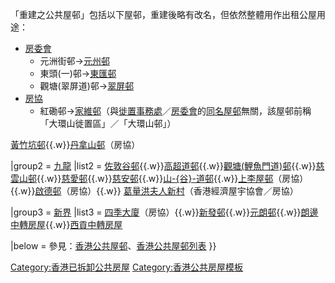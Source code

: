 <noinclude>「重建之公共屋邨」包括以下屋邨，重建後略有改名，但依然整體用作出租公屋用途：
* [[香港房屋委員會|房委會]]
** 元洲街邨→[[元州邨]]
** 東頭(一)邨→[[東匯邨]]
** 觀塘(翠屏道)邨→[[翠屏邨]]
* [[香港房屋協會|房協]]
** 紅磡邨→[[家維邨]]（與[[徙置事務處]]／[[房委會]]的[[紅磡邨|同名屋邨]]無關，該屋邨前稱「大環山徙置區」／「大環山邨」）

</noinclude>{{Navbox
| title = {{flagicon|HKG}} [[香港公共屋邨列表#已拆卸|香港已拆卸公共屋邨]] （不包括重建之公共屋邨）
| name  = 香港已拆卸公共屋邨

|group1 = [[香港島]]
|list1 = [[北角邨]]{{.w}}[[黃竹坑邨]]{{.w}}[[丹拿山邨]]（房協）

|group2 = [[九龍]]
|list2 = [[佐敦谷邨]]{{.w}}[[高超道邨]]{{.w}}[[觀塘(鯉魚門道)邨]]{{.w}}[[慈雲山邨]]{{.w}}[[慈愛苑|慈愛邨]]{{.w}}[[慈安苑|慈安邨]]{{.w}}[[山谷道邨|山-{谷}-道邨]]{{.w}}[[上李屋邨]]（房協）{{.w}}[[啟德邨]]（房協）{{.w}} [[葛量洪夫人新村]]（香港經濟屋宇協會／房協）

|group3 = [[新界]]
|list3 = [[四季大廈]]（房協）{{.w}}[[新發邨]]{{.w}}[[元朗邨]]{{.w}}[[朗邊中轉房屋]]{{.w}}[[西貢中轉房屋]]

|below = 參見：[[香港公共屋邨]]、[[香港公共屋邨列表]]  
}}<includeonly>[[Category:香港已拆卸公共房屋]]</includeonly><noinclude>[[Category:香港公共房屋模板]]</noinclude>